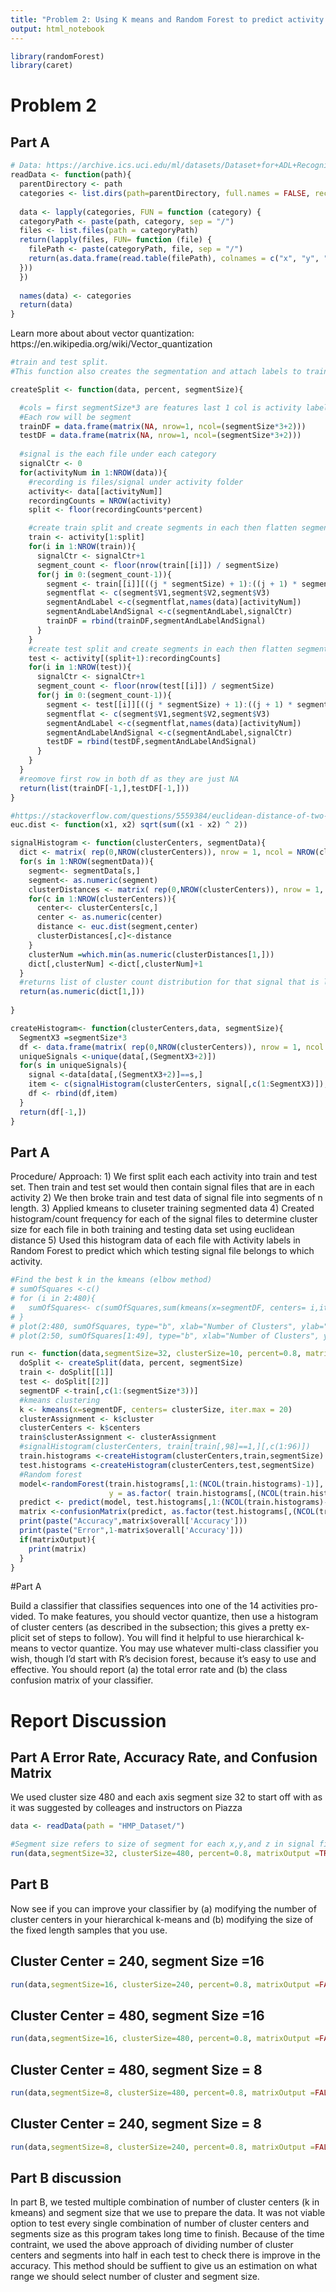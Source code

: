 ```yaml
---
title: "Problem 2: Using K means and Random Forest to predict activity from a signal"
output: html_notebook
---
```



```r
library(randomForest)
library(caret)
```

# Problem 2


## Part A
```r
# Data: https://archive.ics.uci.edu/ml/datasets/Dataset+for+ADL+Recognition+with+Wrist-worn+Accelerometer
readData <- function(path){
  parentDirectory <- path
  categories <- list.dirs(path=parentDirectory, full.names = FALSE, recursive = FALSE)
  
  data <- lapply(categories, FUN = function (category) {
  categoryPath <- paste(path, category, sep = "/")
  files <- list.files(path = categoryPath)
  return(lapply(files, FUN= function (file) {
    filePath <- paste(categoryPath, file, sep = "/")
    return(as.data.frame(read.table(filePath), colnames = c("x", "y", "z")))
  }))
  })
  
  names(data) <- categories
  return(data)
}

```

Learn more about about vector quantization: https://en.wikipedia.org/wiki/Vector_quantization

```r
#train and test split.
#This function also creates the segmentation and attach labels to train and test df as well.

createSplit <- function(data, percent, segmentSize){

  #cols = first segmentSize*3 are features last 1 col is activity label for each segement
  #Each row will be segment
  trainDF = data.frame(matrix(NA, nrow=1, ncol=(segmentSize*3+2)))
  testDF = data.frame(matrix(NA, nrow=1, ncol=(segmentSize*3+2)))
  
  #signal is the each file under each category
  signalCtr <- 0
  for(activityNum in 1:NROW(data)){
    #recording is files/signal under activity folder
    activity<- data[[activityNum]]
    recordingCounts = NROW(activity)
    split <- floor(recordingCounts*percent)

    #create train split and create segments in each then flatten segment and add it to DF
    train <- activity[1:split]
    for(i in 1:NROW(train)){
      signalCtr <- signalCtr+1
      segment_count <- floor(nrow(train[[i]]) / segmentSize)
      for(j in 0:(segment_count-1)){
        segment <- train[[i]][((j * segmentSize) + 1):((j + 1) * segmentSize), ]
        segmentflat <- c(segment$V1,segment$V2,segment$V3)
        segmentAndLabel <-c(segmentflat,names(data)[activityNum])
        segmentAndLabelAndSignal <-c(segmentAndLabel,signalCtr)
        trainDF = rbind(trainDF,segmentAndLabelAndSignal)
      }
    }
    #create test split and create segments in each then flatten segment and add it to DF
    test <- activity[(split+1):recordingCounts]
    for(i in 1:NROW(test)){
      signalCtr <- signalCtr+1
      segment_count <- floor(nrow(test[[i]]) / segmentSize)
      for(j in 0:(segment_count-1)){
        segment <- test[[i]][((j * segmentSize) + 1):((j + 1) * segmentSize), ]
        segmentflat <- c(segment$V1,segment$V2,segment$V3)
        segmentAndLabel <-c(segmentflat,names(data)[activityNum])
        segmentAndLabelAndSignal <-c(segmentAndLabel,signalCtr)
        testDF = rbind(testDF,segmentAndLabelAndSignal)
      }
    }
  }
  #reomove first row in both df as they are just NA
  return(list(trainDF[-1,],testDF[-1,]))
}

```

```r
#https://stackoverflow.com/questions/5559384/euclidean-distance-of-two-vectors
euc.dist <- function(x1, x2) sqrt(sum((x1 - x2) ^ 2))

signalHistogram <- function(clusterCenters, segmentData){
  dict <- matrix( rep(0,NROW(clusterCenters)), nrow = 1, ncol = NROW(clusterCenters))
  for(s in 1:NROW(segmentData)){
    segment<- segmentData[s,]
    segment<- as.numeric(segment)
    clusterDistances <- matrix( rep(0,NROW(clusterCenters)), nrow = 1, ncol = NROW(clusterCenters))
    for(c in 1:NROW(clusterCenters)){
      center<- clusterCenters[c,]
      center <- as.numeric(center)
      distance <- euc.dist(segment,center)
      clusterDistances[,c]<-distance
    }
    clusterNum =which.min(as.numeric(clusterDistances[1,]))
    dict[,clusterNum] <-dict[,clusterNum]+1
  }
  #returns list of cluster count distribution for that signal that is length of n clusters
  return(as.numeric(dict[1,]))
  
}
```


```r
createHistogram<- function(clusterCenters,data, segmentSize){
  SegmentX3 =segmentSize*3
  df <- data.frame(matrix( rep(0,NROW(clusterCenters)), nrow = 1, ncol = (NROW(clusterCenters)+1)))
  uniqueSignals <-unique(data[,(SegmentX3+2)])
  for(s in uniqueSignals){
    signal <-data[data[,(SegmentX3+2)]==s,]
    item <- c(signalHistogram(clusterCenters, signal[,c(1:SegmentX3)]),signal[1,(SegmentX3+1)])
    df <- rbind(df,item)
  }
  return(df[-1,])
}

```

## Part A

Procedure/ Approach:
1) We first split each each activity into train and test set. Then train and test set would then contain signal files that are in each activity
2) We then broke train and test data of signal file into segments of n length.
3) Applied kmeans to cluseter training segmented data
4) Created histogram/count frequency for each of the signal files to determine cluster size for each file in both training and testing data set using euclidean distance
5) Used this histogram data of each file with Activity labels in Random Forest to predict which which testing signal file belongs to which activity.


```r

#Find the best k in the kmeans (elbow method)
# sumOfSquares <-c() 
# for (i in 2:480){
#   sumOfSquares<- c(sumOfSquares,sum(kmeans(x=segmentDF, centers= i,iter.max=20)$withinss))
# }
# plot(2:480, sumOfSquares, type="b", xlab="Number of Clusters", ylab="Within groups sum of squares")
# plot(2:50, sumOfSquares[1:49], type="b", xlab="Number of Clusters", ylab="Within groups sum of squares")

run <- function(data,segmentSize=32, clusterSize=10, percent=0.8, matrixOutput =FALSE){
  doSplit <- createSplit(data, percent, segmentSize)
  train <- doSplit[[1]]
  test <- doSplit[[2]]
  segmentDF <-train[,c(1:(segmentSize*3))]
  #kmeans clustering
  k <- kmeans(x=segmentDF, centers= clusterSize, iter.max = 20)
  clusterAssignment <- k$cluster
  clusterCenters <- k$centers
  train$clusterAssignment <- clusterAssignment
  #signalHistogram(clusterCenters, train[train[,98]==1,][,c(1:96)])
  train.histograms <-createHistogram(clusterCenters,train,segmentSize)
  test.histograms <-createHistogram(clusterCenters,test,segmentSize)
  #Random forest
  model<-randomForest(train.histograms[,1:(NCOL(train.histograms)-1)], 
                      y = as.factor( train.histograms[,(NCOL(train.histograms))]))
  predict <- predict(model, test.histograms[,1:(NCOL(train.histograms)-1)])
  matrix <-confusionMatrix(predict, as.factor(test.histograms[,(NCOL(train.histograms))]))
  print(paste("Accuracy",matrix$overall['Accuracy']))
  print(paste("Error",1-matrix$overall['Accuracy']))
  if(matrixOutput){
    print(matrix)
  }
}

```

#Part A

Build a classifier that classifies sequences into one of the 14 activities pro-
vided. To make features, you should vector quantize, then use a histogram
of cluster centers (as described in the subsection; this gives a pretty ex-
plicit set of steps to follow). You will find it helpful to use hierarchical
k-means to vector quantize. You may use whatever multi-class classifier
you wish, though I’d start with R’s decision forest, because it’s easy to
use and effective. You should report (a) the total error rate and (b) the
class confusion matrix of your classifier.



# Report Discussion

## Part A Error Rate, Accuracy Rate, and Confusion Matrix
We used cluster size 480 and each axis segment size 32 to start off with as it was suggested by colleages and instructors on Piazza

```r
data <- readData(path = "HMP_Dataset/")

#Segment size refers to size of segment for each x,y,and z in signal file. So total length of the segment will be 3x32 =96
run(data,segmentSize=32, clusterSize=480, percent=0.8, matrixOutput =TRUE)
```
## Part B

Now see if you can improve your classifier by (a) modifying the number
of cluster centers in your hierarchical k-means and (b) modifying the size
of the fixed length samples that you use.

## Cluster Center = 240, segment Size =16

```r
run(data,segmentSize=16, clusterSize=240, percent=0.8, matrixOutput =FALSE)

```

## Cluster Center = 480, segment Size =16
```r
run(data,segmentSize=16, clusterSize=480, percent=0.8, matrixOutput =FALSE)

```

## Cluster Center = 480, segment Size = 8

```r
run(data,segmentSize=8, clusterSize=480, percent=0.8, matrixOutput =FALSE)

```


## Cluster Center = 240, segment Size = 8

```r
run(data,segmentSize=8, clusterSize=240, percent=0.8, matrixOutput =FALSE)
```


## Part B discussion

In part B, we tested multiple combination of number of cluster centers (k in kmeans) and segment size that we use to prepare the data. It was not viable option to test every single combination of number of cluster centers and segments size as this program takes long time to finish. Because of the time contraint, we used the above approach of dividing number of cluster centers and segments into half in each test to check there is improve in the accuracy. This method should be suffient to give us an estimation on what range we should select number of cluster and segment size.


